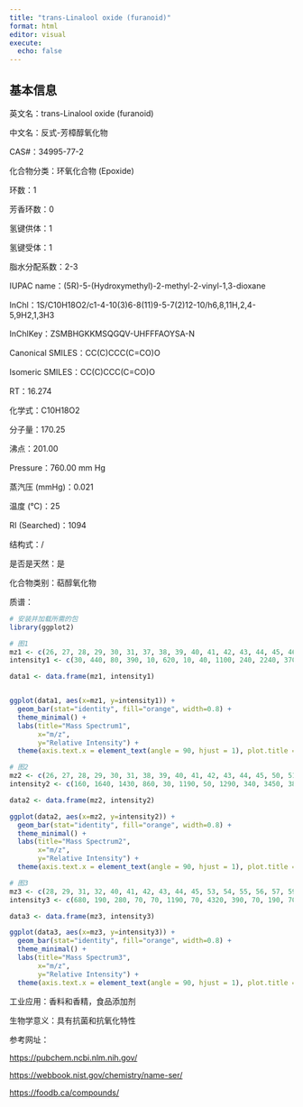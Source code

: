 ```yaml
---
title: "trans-Linalool oxide (furanoid)"
format: html
editor: visual
execute: 
  echo: false
---
```


## 基本信息

英文名：trans-Linalool oxide (furanoid)

中文名：反式-芳樟醇氧化物

CAS#：34995-77-2

化合物分类：环氧化合物 (Epoxide)

环数：1

芳香环数：0

氢键供体：1

氢键受体：1

脂水分配系数：2-3

IUPAC name：(5R)-5-(Hydroxymethyl)-2-methyl-2-vinyl-1,3-dioxane

InChl：1S/C10H18O2/c1-4-10(3)6-8(11)9-5-7(2)12-10/h6,8,11H,2,4-5,9H2,1,3H3

InChlKey：ZSMBHGKKMSQGQV-UHFFFAOYSA-N

Canonical SMILES：CC(C)CCC(C=CO)O

Isomeric SMILES：CC(C)CCC(C=CO)O

RT：16.274

化学式：C10H18O2

分子量：170.25

沸点：201.00

Pressure：760.00 mm Hg

蒸汽压 (mmHg)：0.021

温度 (℃)：25

RI (Searched)：1094

结构式：/

是否是天然：是

化合物类别：萜醇氧化物

质谱：

```r
# 安装并加载所需的包
library(ggplot2)

# 图1
mz1 <- c(26, 27, 28, 29, 30, 31, 37, 38, 39, 40, 41, 42, 43, 44, 45, 46, 47, 50, 51, 52, 53, 54, 55, 56, 57, 58, 59, 60, 61, 62, 63, 64, 65, 66, 67, 68, 69, 70, 71, 72, 73, 74, 75, 77, 78, 79, 80, 81, 82, 83, 84, 85, 86, 87, 91, 92, 93, 94, 95, 96, 97, 98, 99, 100, 101, 102, 103, 106, 107, 108, 109, 110, 111, 112, 113, 119, 120, 122, 123, 124, 125, 126, 127, 135, 137, 138, 139, 143, 152, 153, 155, 156, 157)
intensity1 <- c(30, 440, 80, 390, 10, 620, 10, 40, 1100, 240, 2240, 370, 3850, 180, 300, 10, 10, 80, 220, 120, 970, 240, 3800, 380, 640, 170, 9999, 340, 50, 20, 40, 10, 370, 170, 3330, 3670, 1630, 910, 1330, 820, 180, 20, 10, 550, 100, 1420, 120, 1980, 390, 1850, 650, 840, 70, 30, 590, 70, 3630, 5160, 850, 120, 1070, 100, 40, 10, 10, 240, 20, 10, 110, 20, 460, 210, 3450, 640, 60, 150, 20, 10, 20, 10, 70, 10, 20, 20, 710, 70, 10, 50, 20, 10, 750, 70, 10)

data1 <- data.frame(mz1, intensity1)


ggplot(data1, aes(x=mz1, y=intensity1)) +
  geom_bar(stat="identity", fill="orange", width=0.8) + 
  theme_minimal() + 
  labs(title="Mass Spectrum1",
       x="m/z",
       y="Relative Intensity") + 
  theme(axis.text.x = element_text(angle = 90, hjust = 1), plot.title = element_text(hjust = 0.5))  

# 图2
mz2 <- c(26, 27, 28, 29, 30, 31, 38, 39, 40, 41, 42, 43, 44, 45, 50, 51, 52, 53, 54, 55, 56, 57, 58, 59, 60, 61, 63, 64, 65, 66, 67, 68, 69, 70, 71, 72, 73, 74, 76, 77, 78, 79, 80, 81, 82, 83, 84, 85, 86, 89, 91, 92, 93, 94, 95, 96, 97, 98, 99, 102, 107, 109, 110, 111, 112, 113, 117, 119, 121, 123, 125, 137, 138, 143, 147, 149, 152, 155)
intensity2 <- c(160, 1640, 1430, 860, 30, 1190, 50, 1290, 340, 3450, 380, 5820, 280, 350, 60, 180, 90, 810, 220, 4410, 280, 420, 190, 9999, 310, 40, 20, 20, 210, 170, 1920, 4000, 1160, 650, 1040, 680, 220, 10, 10, 350, 110, 720, 80, 1610, 330, 1370, 420, 650, 60, 20, 260, 10, 2300, 4010, 500, 40, 570, 50, 20, 140, 50, 240, 120, 2250, 420, 30, 20, 110, 20, 10, 30, 270, 20, 10, 20, 20, 20, 480)

data2 <- data.frame(mz2, intensity2)

ggplot(data2, aes(x=mz2, y=intensity2)) +
  geom_bar(stat="identity", fill="orange", width=0.8) + 
  theme_minimal() + 
  labs(title="Mass Spectrum2",
       x="m/z",
       y="Relative Intensity") + 
  theme(axis.text.x = element_text(angle = 90, hjust = 1), plot.title = element_text(hjust = 0.5))  

# 图3
mz3 <- c(28, 29, 31, 32, 40, 41, 42, 43, 44, 45, 53, 54, 55, 56, 57, 59, 60, 66, 67, 68, 69, 70, 71, 72, 73, 77, 78, 79, 80, 81, 82, 83, 84, 85, 91, 93, 94, 95, 97, 102, 108, 109, 110, 111, 112, 119, 137, 155)
intensity3 <- c(680, 190, 280, 70, 70, 1190, 70, 4320, 390, 70, 190, 70, 2690, 390, 480, 9999, 280, 190, 2310, 3220, 1390, 590, 920, 590, 70, 70, 70, 1520, 190, 2190, 710, 1390, 710, 710, 190, 2690, 4590, 790, 690, 70, 790, 590, 70, 2320, 490, 70, 390, 480)

data3 <- data.frame(mz3, intensity3)

ggplot(data3, aes(x=mz3, y=intensity3)) +
  geom_bar(stat="identity", fill="orange", width=0.8) + 
  theme_minimal() + 
  labs(title="Mass Spectrum3",
       x="m/z",
       y="Relative Intensity") + 
  theme(axis.text.x = element_text(angle = 90, hjust = 1), plot.title = element_text(hjust = 0.5)) 


```

工业应用：香料和香精，食品添加剂

生物学意义：具有抗菌和抗氧化特性

参考网址：

<https://pubchem.ncbi.nlm.nih.gov/>

<https://webbook.nist.gov/chemistry/name-ser/>

<https://foodb.ca/compounds/>
